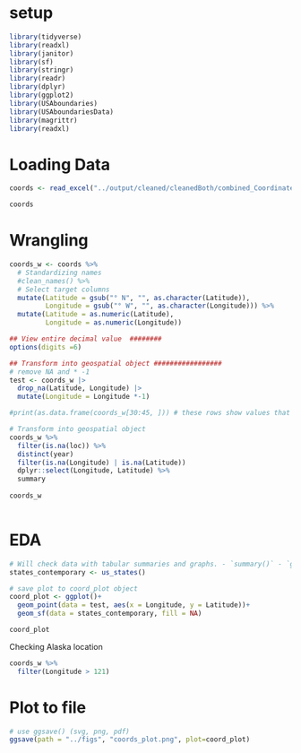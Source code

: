 # setup ##########################

```r
library(tidyverse)
library(readxl)
library(janitor)
library(sf)
library(stringr)
library(readr)
library(dplyr)
library(ggplot2)
library(USAboundaries)
library(USAboundariesData)
library(magrittr)
library(readxl)
```

# Loading Data #############
```r
coords <- read_excel("../output/cleaned/cleanedBoth/combined_Coordinates_Quality.xlsx")

coords
```

# Wrangling
```r
coords_w <- coords %>%
  # Standardizing names
  #clean_names() %>%
  # Select target columns  
  mutate(Latitude = gsub("° N", "", as.character(Latitude)),
         Longitude = gsub("° W", "", as.character(Longitude))) %>%
  mutate(Latitude = as.numeric(Latitude),
         Longitude = as.numeric(Longitude))

## View entire decimal value  ########
options(digits =6)

## Transform into geospatial object #################
# remove NA and * -1 
test <- coords_w |>
  drop_na(Latitude, Longitude) |> 
  mutate(Longitude = Longitude *-1)

#print(as.data.frame(coords_w[30:45, ])) # these rows show values that had N/W

# Transform into geospatial object
coords_w %>%
  filter(is.na(loc)) %>%
  distinct(year)
  filter(is.na(Longitude) | is.na(Latitude))
  dplyr::select(Longitude, Latitude) %>%
  summary
  
coords_w
  
```

# EDA
```r
# Will check data with tabular summaries and graphs. - `summary()` - `ggplot()`
states_contemporary <- us_states()

# save plot to coord_plot object 
coord_plot <- ggplot()+
  geom_point(data = test, aes(x = Longitude, y = Latitude))+
  geom_sf(data = states_contemporary, fill = NA)

coord_plot  

```
Checking Alaska location
```r
coords_w %>%
  filter(Longitude > 121) 
```

# Plot to file 

```r
# use ggsave() (svg, png, pdf)
ggsave(path = "../figs", "coords_plot.png", plot=coord_plot) 
```

